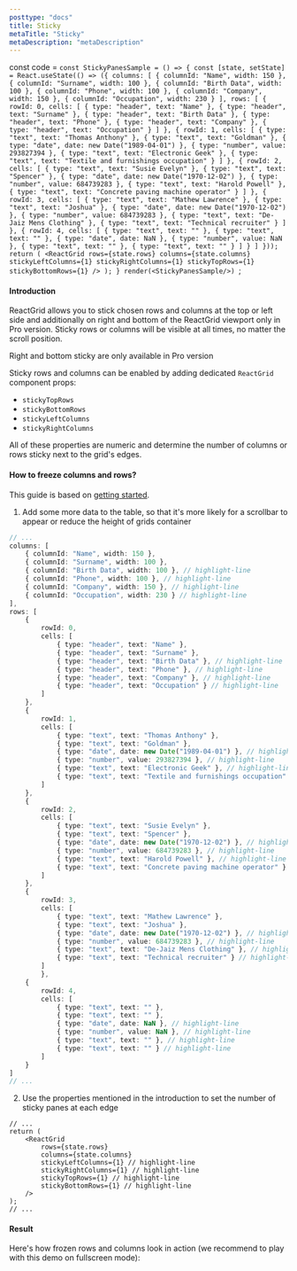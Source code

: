 ```yaml
---
posttype: "docs"
title: Sticky
metaTitle: "Sticky"
metaDescription: "metaDescription"
---
```

const code = `const StickyPanesSample = () => {
    const [state, setState] = React.useState(() => ({
        columns: [
            { columnId: "Name", width: 150 },
            { columnId: "Surname", width: 100 },
            { columnId: "Birth Data", width: 100 },
            { columnId: "Phone", width: 100 },
            { columnId: "Company", width: 150 },
            { columnId: "Occupation", width: 230 }
        ],
        rows: [
            {
                rowId: 0,
                cells: [
                    { type: "header", text: "Name" },
                    { type: "header", text: "Surname" },
                    { type: "header", text: "Birth Data" },
                    { type: "header", text: "Phone" },
                    { type: "header", text: "Company" },
                    { type: "header", text: "Occupation" }
                ]
            },
            {
                rowId: 1,
                cells: [
                    { type: "text", text: "Thomas Anthony" },
                    { type: "text", text: "Goldman" },
                    { type: "date", date: new Date("1989-04-01") },
                    { type: "number", value: 293827394 },
                    { type: "text", text: "Electronic Geek" },
                    { type: "text", text: "Textile and furnishings occupation" }
                ]
            },
            {
                rowId: 2,
                cells: [
                    { type: "text", text: "Susie Evelyn" },
                    { type: "text", text: "Spencer" },
                    { type: "date", date: new Date("1970-12-02") },
                    { type: "number", value: 684739283 },
                    { type: "text", text: "Harold Powell" },
                    { type: "text", text: "Concrete paving machine operator" }
                ]
            },
            {
                rowId: 3,
                cells: [
                    { type: "text", text: "Mathew Lawrence" },
                    { type: "text", text: "Joshua" },
                    { type: "date", date: new Date("1970-12-02") },
                    { type: "number", value: 684739283 },
                    { type: "text", text: "De-Jaiz Mens Clothing" },
                    { type: "text", text: "Technical recruiter" }
                ]
            },
            {
                rowId: 4,
                cells: [
                    { type: "text", text: "" },
                    { type: "text", text: "" },
                    { type: "date", date: NaN },
                    { type: "number", value: NaN },
                    { type: "text", text: "" },
                    { type: "text", text: "" }
                ]
            }
        ]
    }));
    return (
        <ReactGrid
            rows={state.rows}
            columns={state.columns}
            stickyLeftColumns={1}
            stickyRightColumns={1}
            stickyTopRows={1}
            stickyBottomRows={1}
        />
    );
}
render(<StickyPanesSample/>)
`;

#### Introduction

ReactGrid allows you to stick chosen rows and columns at the top or left side and additionally on right and bottom 
of the ReactGrid viewport only in Pro version. Sticky rows or columns will be visible at all times, no matter the scroll position.
 
<Alert color="primary">
	<i class="fas fa-exclamation-circle pr-3"></i>
	Right and bottom sticky are only available in Pro version
</Alert>

Sticky rows and columns can be enabled by adding dedicated `ReactGrid` component props:
- `stickyTopRows`
- `stickyBottomRows`
- `stickyLeftColumns`
- `stickyRightColumns`

All of these properties are numeric and determine the number of columns or rows sticky next to the grid's edges.

#### How to freeze columns and rows?

This guide is based on [getting started](/docs/3.0/1-getting-started/).

1. Add some more data to the table, so that it's more likely for a scrollbar to appear
or reduce the height of grids container

```ts
// ...
columns: [
	{ columnId: "Name", width: 150 },
	{ columnId: "Surname", width: 100 },
	{ columnId: "Birth Data", width: 100 }, // highlight-line
	{ columnId: "Phone", width: 100 }, // highlight-line
	{ columnId: "Company", width: 150 }, // highlight-line
	{ columnId: "Occupation", width: 230 } // highlight-line
],
rows: [
	{
		rowId: 0,
		cells: [
			{ type: "header", text: "Name" },
			{ type: "header", text: "Surname" },
			{ type: "header", text: "Birth Data" }, // highlight-line
			{ type: "header", text: "Phone" }, // highlight-line
			{ type: "header", text: "Company" }, // highlight-line
			{ type: "header", text: "Occupation" } // highlight-line
		]
	},
	{
		rowId: 1,
		cells: [
			{ type: "text", text: "Thomas Anthony" },
			{ type: "text", text: "Goldman" },
			{ type: "date", date: new Date("1989-04-01") }, // highlight-line
			{ type: "number", value: 293827394 }, // highlight-line
			{ type: "text", text: "Electronic Geek" }, // highlight-line
			{ type: "text", text: "Textile and furnishings occupation" } // highlight-line
		]
	},
	{
		rowId: 2,
		cells: [
			{ type: "text", text: "Susie Evelyn" },
			{ type: "text", text: "Spencer" },
			{ type: "date", date: new Date("1970-12-02") }, // highlight-line
			{ type: "number", value: 684739283 }, // highlight-line
			{ type: "text", text: "Harold Powell" }, // highlight-line
			{ type: "text", text: "Concrete paving machine operator" } // highlight-line
		]
	},
	{
		rowId: 3,
		cells: [
			{ type: "text", text: "Mathew Lawrence" },
			{ type: "text", text: "Joshua" },
			{ type: "date", date: new Date("1970-12-02") }, // highlight-line
			{ type: "number", value: 684739283 }, // highlight-line
			{ type: "text", text: "De-Jaiz Mens Clothing" }, // highlight-line
			{ type: "text", text: "Technical recruiter" } // highlight-line
		]
		},
	{
		rowId: 4,
		cells: [
			{ type: "text", text: "" },
			{ type: "text", text: "" },
			{ type: "date", date: NaN }, // highlight-line
			{ type: "number", value: NaN }, // highlight-line
			{ type: "text", text: "" }, // highlight-line
			{ type: "text", text: "" } // highlight-line
		]
	}
]
// ...
```

2. Use the properties mentioned in the introduction to set the number of sticky panes at each edge

```tsx
// ...
return (
	<ReactGrid
		rows={state.rows}
		columns={state.columns}
		stickyLeftColumns={1} // highlight-line
		stickyRightColumns={1} // highlight-line
		stickyTopRows={1} // highlight-line
		stickyBottomRows={1} // highlight-line
	/>
);
// ...
```

#### Result

Here's how frozen rows and columns look in action (we recommend to play with this demo on fullscreen mode):

<LiveCode 
  code={code}
  title='Sticky live demo'
  noInline={true}
/> 